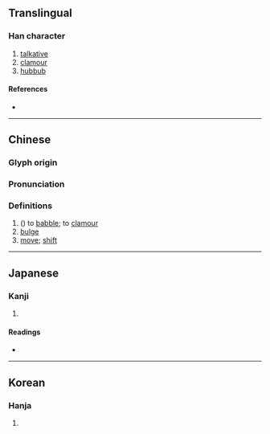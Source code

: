 {{character info/new}}
==Translingual==

===Han character===
{{Han char|rn=30|rad=口|as=05|sn=8|four=67040|canj=RVE|ids=⿰口奴}}

# [[talkative]]
# [[clamour]]
# [[hubbub]]

====References====
* {{Han ref|kx=0183.030|dkj=03460|dj=0402.040|hdz=10610.030|uh=5476|ud=21622|bh=A94C|bd=43340}}

----
==Chinese==
{{zh-forms}}

===Glyph origin===
{{Han etym}}

===Pronunciation===
{{zh-pron
|m=náo,nǔ
|c=naau4
|mc=y
|oc=y
|cat=v
}}

===Definitions===
{{zh-hanzi}}

# ({{zh-only|呶呶||呶呶唧唧}}) to [[babble]]; to [[clamour]]
# [[bulge]]
# [[move]]; [[shift]]

----

==Japanese==

===Kanji===
{{ja-kanji|grade=|rs=口05}}

# {{rfdef|ja|sort=口05}}

====Readings====
* {{ja-readings|on=[[ど]] (do), [[どう]] (dō)|kun=[[かまびすし]] (kamabisushi)}}

----

==Korean==

===Hanja===
{{ko-hanja|hangeul=노|rv=no|mr=no}}

# {{rfdef|ko|sort=口05}}